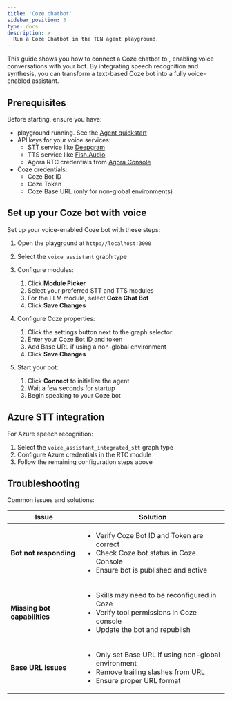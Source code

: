 ```yaml
---
title: 'Coze chatbot'
sidebar_position: 3
type: docs
description: >
  Run a Coze Chatbot in the TEN agent playground.
---
```


This guide shows you how to connect a Coze chatbot to <Vpd k="NAME" />, enabling voice conversations with your bot. By integrating speech recognition and synthesis, you can transform a text-based Coze bot into a fully voice-enabled assistant.

## Prerequisites

Before starting, ensure you have:
- <Vpd k="NAME" /> playground running. See the [Agent quickstart](../get-started/quickstart)
- API keys for your voice services:
    - STT service like [Deepgram](https://deepgram.com/)
    - TTS service like [Fish.Audio](https://fish.audio/)
    - Agora RTC credentials from [Agora Console](https://console.agora.io/v2)
- Coze credentials:
    - Coze Bot ID
    - Coze Token
    - Coze Base URL (only for non-global environments)


## Set up your Coze bot with voice

Set up your voice-enabled Coze bot with these steps:

1. Open the playground at `http://localhost:3000`

2. Select the `voice_assistant` graph type

3. Configure modules:
    1. Click **Module Picker**
    1. Select your preferred STT and TTS modules
    1. For the LLM module, select **Coze Chat Bot**
    1. Click **Save Changes**

4. Configure Coze properties:
    1. Click the settings button next to the graph selector
    1. Enter your Coze Bot ID and token
    1. Add Base URL if using a non-global environment
    1. Click **Save Changes**

5. Start your bot:
    1. Click **Connect** to initialize the agent
    1. Wait a few seconds for startup
    1. Begin speaking to your Coze bot


## Azure STT integration

For Azure speech recognition:

1. Select the `voice_assistant_integrated_stt` graph type
2. Configure Azure credentials in the RTC module
3. Follow the remaining configuration steps above

## Troubleshooting

Common issues and solutions:

| Issue | Solution |
|-------|----------|
| **Bot not responding** | <ul><li>Verify Coze Bot ID and Token are correct</li><li>Check Coze bot status in Coze Console</li><li>Ensure bot is published and active</li></ul> |
| **Missing bot capabilities** | <ul><li>Skills may need to be reconfigured in Coze</li><li>Verify tool permissions in Coze console</li><li>Update the bot and republish</li></ul> |
| **Base URL issues** | <ul><li>Only set Base URL if using non-global environment</li><li>Remove trailing slashes from URL</li><li>Ensure proper URL format</li></ul> |
